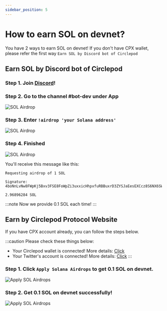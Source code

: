 ```yaml
---
sidebar_position: 5
---
```


# How to earn SOL on devnet?

You have 2 ways to earn SOL on devnet!
If you don't have CPX wallet, please refer the first way `Earn SOL by Discord bot of Circlepod`

## Earn SOL by Discord bot of Circlepod

### Step 1. Join [Discord](https://discord.gg/D2pNA2e6Dw)!

### Step 2. Go to the channel #bot-dev under **App**

![SOL Airdrop](/img/wallet/discord.png)

### Step 3. Enter `!airdrop 'your Solana address'`

![SOL Airdrop](/img/wallet/enter-address.png)

### Step 4. Finished

![SOL Airdrop](/img/wallet/sol-airdrop.png)

You'll receive this message like this: 

```
Requesting airdrop of 1 SOL

Signature: 4boNnLvNw8FWpKj5Bxv3FSE8FoWpZi3uxxicHhpxfuRBBuxrD3ZYSJaEesEXCcz8S6NX6SWdJJFNuvsHNVfyRy8N

2.96896284 SOL
```
:::note
Now we provide 0.1 SOL each time!
:::

## Earn by Circlepod Protocol Website

If you have CPX account already, you can follow the steps below.

:::caution Please check these things below:

- Your Circlepod wallet is connected! More details: [Click](/docs/wallet/connect-wallet)
- Your Twitter's account is connected! More details: [Click](/docs/wallet/connect-twitter)
:::

### Step 1. Click `Apply Solana Airdrops` to get 0.1 SOL on devnet.

![Apply SOL Airdrops](/img/wallet/get-sol.png)

### Step 2. Get 0.1 SOL on devnet successfully!

![Apply SOL Airdrops](/img/wallet/sol-succesfully.png)
